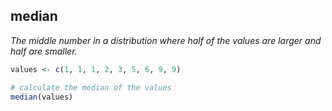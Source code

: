 ## median

<dfn>The middle number in a distribution where half of the values are larger and half are smaller.</dfn>

```r
values <- c(1, 1, 1, 2, 3, 5, 6, 9, 9)

# calculate the median of the values
median(values)
```


